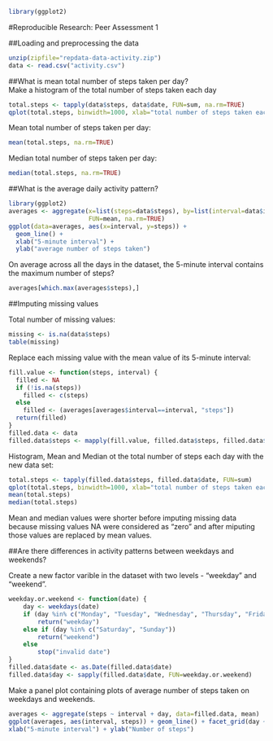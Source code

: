 ```r
library(ggplot2)
```
#Reproducible Research: Peer Assessment 1  

##Loading and preprocessing the data


```r
unzip(zipfile="repdata-data-activity.zip")
data <- read.csv("activity.csv")
```

##What is mean total number of steps taken per day?  
Make a histogram of the total number of steps taken each day
```r
total.steps <- tapply(data$steps, data$date, FUN=sum, na.rm=TRUE)
qplot(total.steps, binwidth=1000, xlab="total number of steps taken each day")
```

Mean total number of steps taken per day:  
```r
mean(total.steps, na.rm=TRUE)
```

Median total number of steps taken per day:
```r
median(total.steps, na.rm=TRUE)
```


##What is the average daily activity pattern?
```r
library(ggplot2)
averages <- aggregate(x=list(steps=data$steps), by=list(interval=data$interval),
                      FUN=mean, na.rm=TRUE)
ggplot(data=averages, aes(x=interval, y=steps)) +
  geom_line() +
  xlab("5-minute interval") +
  ylab("average number of steps taken")
```  
  
On average across all the days in the dataset, the 5-minute interval contains the maximum number of steps?  
```r
averages[which.max(averages$steps),]
```

##Imputing missing values

Total number of missing values:  
```r
missing <- is.na(data$steps)
table(missing)
```

Replace each missing value with the mean value of its 5-minute interval:  
```r
fill.value <- function(steps, interval) {
  filled <- NA
  if (!is.na(steps))
    filled <- c(steps)
  else
    filled <- (averages[averages$interval==interval, "steps"])
  return(filled)
}
filled.data <- data
filled.data$steps <- mapply(fill.value, filled.data$steps, filled.data$interval)
```

Histogram, Mean and Median ot the total number of steps each day with the new data set:  
```r
total.steps <- tapply(filled.data$steps, filled.data$date, FUN=sum)
qplot(total.steps, binwidth=1000, xlab="total number of steps taken each day with no missing data")
mean(total.steps)
median(total.steps)
```

Mean and median values were shorter before imputing missing data because missing values NA were considered as "zero" and after miputing those values are replaced by mean values.  

##Are there differences in activity patterns between weekdays and weekends?

Create a new factor varible in the dataset with two levels - "weekday" and "weekend".  
```r
weekday.or.weekend <- function(date) {
    day <- weekdays(date)
    if (day %in% c("Monday", "Tuesday", "Wednesday", "Thursday", "Friday"))
        return("weekday")
    else if (day %in% c("Saturday", "Sunday"))
        return("weekend")
    else
        stop("invalid date")
}
filled.data$date <- as.Date(filled.data$date)
filled.data$day <- sapply(filled.data$date, FUN=weekday.or.weekend)
```

Make a panel plot containing plots of average number of steps taken on weekdays and weekends.
```r
averages <- aggregate(steps ~ interval + day, data=filled.data, mean)
ggplot(averages, aes(interval, steps)) + geom_line() + facet_grid(day ~ .) +
xlab("5-minute interval") + ylab("Number of steps")
```
